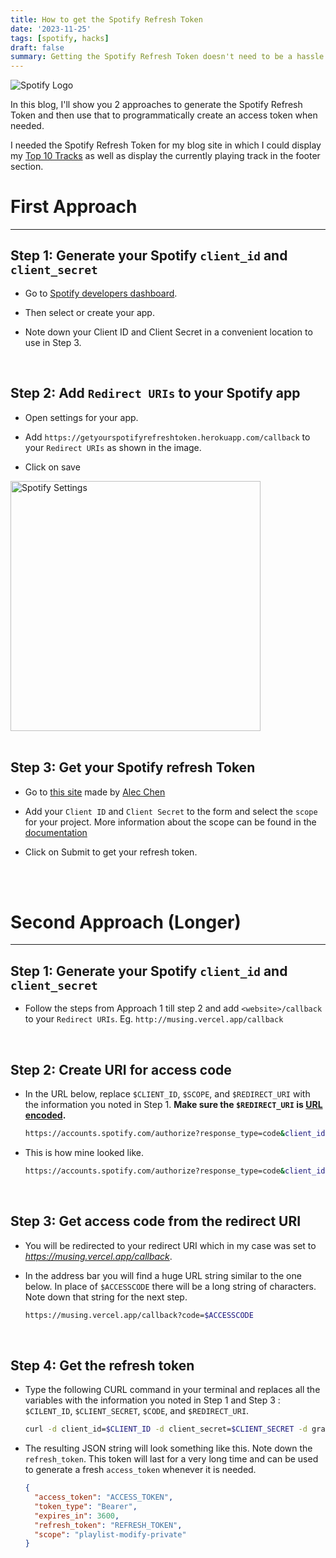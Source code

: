 ```yaml
---
title: How to get the Spotify Refresh Token
date: '2023-11-25'
tags: [spotify, hacks]
draft: false
summary: Getting the Spotify Refresh Token doesn't need to be a hassle any longer.
---
```


<img
  className="inline rounded-lg"
  src="/static/images/Blog/spotify-refresh-token.jpg"
  alt="Spotify Logo"
/>

In this blog, I'll show you 2 approaches to generate the Spotify Refresh Token and then use that to programmatically create an access token when needed.

I needed the Spotify Refresh Token for my blog site in which I could display my [Top 10 Tracks](https://musing.vercel.app/stats) as well as display the currently playing track in the footer section.

# First Approach

<hr />

## Step 1: Generate your Spotify `client_id` and `client_secret`

- Go to [Spotify developers dashboard](https://developer.spotify.com/dashboard/).

- Then select or create your app.

- Note down your Client ID and Client Secret in a convenient location to use in Step 3.

<br />

## Step 2: Add `Redirect URIs` to your Spotify app

- Open settings for your app.

- Add `https://getyourspotifyrefreshtoken.herokuapp.com/callback` to your `Redirect URIs` as
  shown in the image.

- Click on save

<div className="grid place-items-center">
  <img
    className="inline rounded-lg"
    src="/static/images/Blog/Spotify-Callback-URL.png"
    alt="Spotify Settings"
    width="400"
    height="400"
  />
</div>

<br />

## Step 3: Get your Spotify refresh Token

- Go to [this site](https://getyourspotifyrefreshtoken.herokuapp.com/) made by [Alec Chen](https://alecchendev.medium.com/get-your-spotify-refresh-token-with-this-simple-web-app-d942dad05847)

- Add your `Client ID` and `Client Secret` to the form and select the `scope` for your project. More information about the scope can be found in the [documentation](https://developer.spotify.com/documentation/general/guides/authorization/scopes/)

- Click on Submit to get your refresh token.

<br />
<br />

# Second Approach (Longer)

---

## Step 1: Generate your Spotify `client_id` and `client_secret`

- Follow the steps from Approach 1 till step 2 and add `<website>/callback` to your `Redirect URIs`. Eg. `http://musing.vercel.app/callback`

<br />

## Step 2: Create URI for access code

- In the URL below, replace `$CLIENT_ID`, `$SCOPE`, and `$REDIRECT_URI` with the information you noted in Step 1. **Make sure the `$REDIRECT_URI` is [URL encoded](https://meyerweb.com/eric/tools/dencoder/).**

  ```bash
  https://accounts.spotify.com/authorize?response_type=code&client_id=$CLIENT_ID&scope=$SCOPE&redirect_uri=$REDIRECT_URI
  ```

- This is how mine looked like.

  ```bash
  https://accounts.spotify.com/authorize?response_type=code&client_id=CLIENT_ID&scope=SCOPE&redirect_uri=https%3A%2F%2Fmusing.vercel.app%2Fcallback
  ```

<br />

## Step 3: Get access code from the redirect URI

- You will be redirected to your redirect URI which in my case was set to *https://musing.vercel.app/callback*.

- In the address bar you will find a huge URL string similar to the one below. In place of `$ACCESSCODE` there will be a long string of characters. Note down that string for the next step.

  ```bash
  https://musing.vercel.app/callback?code=$ACCESSCODE
  ```

  <br />

## Step 4: Get the refresh token

- Type the following CURL command in your terminal and replaces all the variables with the information you noted in Step 1 and Step 3 : `$CILENT_ID`, `$CLIENT_SECRET`, `$CODE`, and `$REDIRECT_URI`.

  ```bash
  curl -d client_id=$CLIENT_ID -d client_secret=$CLIENT_SECRET -d grant_type=authorization_code -d code=$CODE -d redirect_uri=$REDIRECT_URI https://accounts.spotify.com/api/token
  ```

- The resulting JSON string will look something like this. Note down the `refresh_token`. This token will last for a very long time and can be used to generate a fresh `access_token` whenever it is needed.

  ```json
  {
    "access_token": "ACCESS_TOKEN",
    "token_type": "Bearer",
    "expires_in": 3600,
    "refresh_token": "REFRESH_TOKEN",
    "scope": "playlist-modify-private"
  }
  ```
